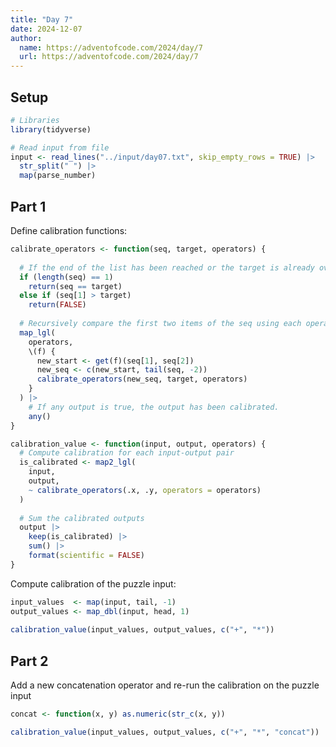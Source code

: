 ```yaml
---
title: "Day 7"
date: 2024-12-07
author:
  name: https://adventofcode.com/2024/day/7
  url: https://adventofcode.com/2024/day/7
---
```


## Setup

```r
# Libraries
library(tidyverse)

# Read input from file
input <- read_lines("../input/day07.txt", skip_empty_rows = TRUE) |> 
  str_split(" ") |> 
  map(parse_number)
```

## Part 1

Define calibration functions:

```r
calibrate_operators <- function(seq, target, operators) {
  
  # If the end of the list has been reached or the target is already overshot, exit
  if (length(seq) == 1) 
    return(seq == target)
  else if (seq[1] > target)
    return(FALSE)
  
  # Recursively compare the first two items of the seq using each operator
  map_lgl(
    operators,
    \(f) {
      new_start <- get(f)(seq[1], seq[2])
      new_seq <- c(new_start, tail(seq, -2))
      calibrate_operators(new_seq, target, operators)
    }
  ) |> 
    # If any output is true, the output has been calibrated.
    any()
}

calibration_value <- function(input, output, operators) {
  # Compute calibration for each input-output pair
  is_calibrated <- map2_lgl(
    input, 
    output, 
    ~ calibrate_operators(.x, .y, operators = operators)
  )
  
  # Sum the calibrated outputs
  output |> 
    keep(is_calibrated) |> 
    sum() |> 
    format(scientific = FALSE)
}

```

Compute calibration of the puzzle input:

```r
input_values  <- map(input, tail, -1)
output_values <- map_dbl(input, head, 1)
  
calibration_value(input_values, output_values, c("+", "*"))
```

## Part 2

Add a new concatenation operator and re-run the calibration on the puzzle input

```r
concat <- function(x, y) as.numeric(str_c(x, y))

calibration_value(input_values, output_values, c("+", "*", "concat"))
```

